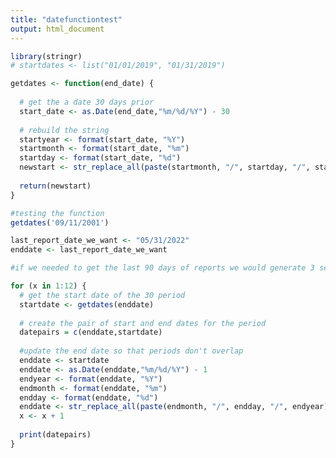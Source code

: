 ```yaml
---
title: "datefunctiontest"
output: html_document
---
```


```r
library(stringr)
# startdates <- list("01/01/2019", "01/31/2019")
```

```r

getdates <- function(end_date) {
  
  # get the a date 30 days prior
  start_date <- as.Date(end_date,"%m/%d/%Y") - 30
  
  # rebuild the string
  startyear <- format(start_date, "%Y")
  startmonth <- format(start_date, "%m")
  startday <- format(start_date, "%d")
  newstart <- str_replace_all(paste(startmonth, "/", startday, "/", startyear), " ", "")
  
  return(newstart)
}
```

```r
#testing the function
getdates('09/11/2001')
```

```r

last_report_date_we_want <- "05/31/2022"
enddate <- last_report_date_we_want

#if we needed to get the last 90 days of reports we would generate 3 sets of 30 day blocks:

for (x in 1:12) {
  # get the start date of the 30 period
  startdate <- getdates(enddate)
  
  # create the pair of start and end dates for the period
  datepairs = c(enddate,startdate) 
  
  #update the end date so that periods don't overlap
  enddate <- startdate 
  enddate <- as.Date(enddate,"%m/%d/%Y") - 1
  endyear <- format(enddate, "%Y")
  endmonth <- format(enddate, "%m")
  endday <- format(enddate, "%d")
  enddate <- str_replace_all(paste(endmonth, "/", endday, "/", endyear), " ", "")
  x <- x + 1
  
  print(datepairs)
}

```



